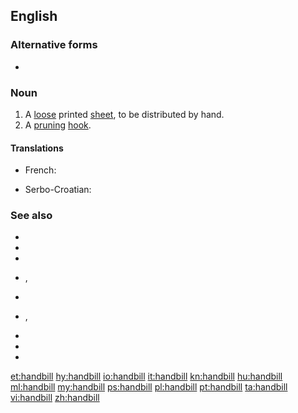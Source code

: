 ==English==

===Alternative forms===
* {{l|en|hand bill}}

===Noun===
{{wikipedia}}
{{en-noun}}

# A [[loose]] printed [[sheet]], to be distributed by hand.
# A [[pruning]] [[hook]].

====Translations====
{{trans-top|loose printed sheet}}
* French: {{t+|fr|prospectus|m}}
{{trans-mid}}
* Serbo-Croatian: {{t|sh|летак|m|tr=letak|sc=Cyrl}}
{{trans-bottom}}

===See also===
* {{l|en|advertisement}}
* {{l|en|booklet}}
* {{l|en|brochure}}
* {{l|en|catalogue}}, {{l|en|catalog}}
* {{l|en|circular}}
* {{l|en|flier}}, {{l|en|flyer}}
* {{l|en|junk mail}}
* {{l|en|leaflet}}
* {{l|en|pamphlet}}

[[et:handbill]]
[[hy:handbill]]
[[io:handbill]]
[[it:handbill]]
[[kn:handbill]]
[[hu:handbill]]
[[ml:handbill]]
[[my:handbill]]
[[ps:handbill]]
[[pl:handbill]]
[[pt:handbill]]
[[ta:handbill]]
[[vi:handbill]]
[[zh:handbill]]